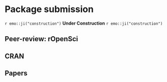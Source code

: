 # Package submission {#pkg-submission}
`r emo::ji("construction")` **Under Construction** `r emo::ji("construction")`


## Peer-review: rOpenSci {#ropensci}


## CRAN {#cran}


## Papers
